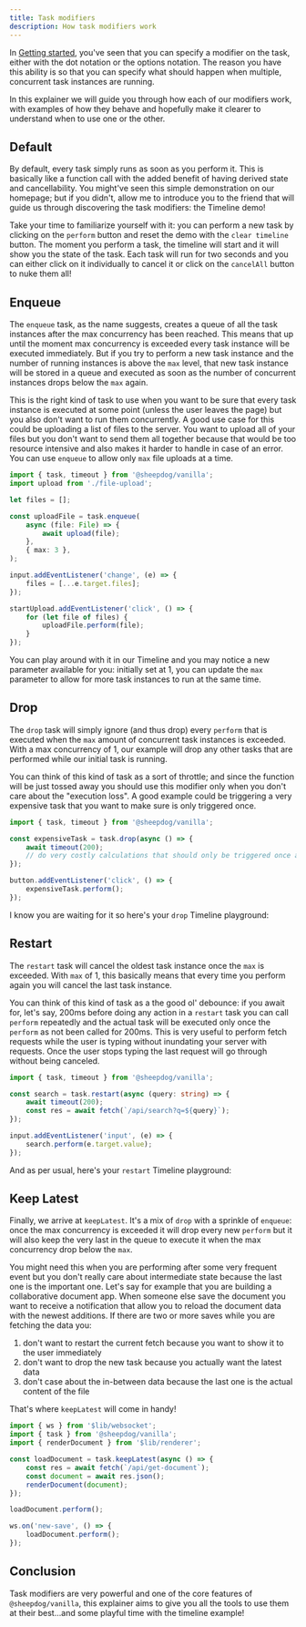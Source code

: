 ```yaml
---
title: Task modifiers
description: How task modifiers work
---
```



In [Getting started](/vanilla/getting-started/usage#task-modifiers), you've seen that you can
specify a modifier on the task, either with the dot notation or the options notation. The reason you
have this ability is so that you can specify what should happen when multiple, concurrent task
instances are running.

In this explainer we will guide you through how each of our modifiers work, with examples of how
they behave and hopefully make it clearer to understand when to use one or the other.

## Default

By default, every task simply runs as soon as you perform it. This is basically like a function call
with the added benefit of having derived state and cancellability. You might've seen this simple
demonstration on our homepage; but if you didn't, allow me to introduce you to the friend that will
guide us through discovering the task modifiers: the Timeline demo!

Take your time to familiarize yourself with it: you can perform a new task by clicking on the
`perform` button and reset the demo with the `clear timeline` button. The moment you perform a task,
the timeline will start and it will show you the state of the task. Each task will run for two
seconds and you can either click on it individually to cancel it or click on the `cancelAll` button
to nuke them all!

<Timeline show_max={false} client:load />

## Enqueue

The `enqueue` task, as the name suggests, creates a queue of all the task instances after the max
concurrency has been reached. This means that up until the moment max concurrency is exceeded every
task instance will be executed immediately. But if you try to perform a new task instance and the
number of running instances is above the `max` level, that new task instance will be stored in a
queue and executed as soon as the number of concurrent instances drops below the `max` again.

This is the right kind of task to use when you want to be sure that every task instance is executed
at some point (unless the user leaves the page) but you also don't want to run them concurrently. A
good use case for this could be uploading a list of files to the server. You want to upload all of
your files but you don't want to send them all together because that would be too resource intensive
and also makes it harder to handle in case of an error. You can use `enqueue` to allow only `max`
file uploads at a time.

```ts
import { task, timeout } from '@sheepdog/vanilla';
import upload from './file-upload';

let files = [];

const uploadFile = task.enqueue(
	async (file: File) => {
		await upload(file);
	},
	{ max: 3 },
);

input.addEventListener('change', (e) => {
	files = [...e.target.files];
});

startUpload.addEventListener('click', () => {
	for (let file of files) {
		uploadFile.perform(file);
	}
});
```

You can play around with it in our Timeline and you may notice a new parameter available for you:
initially set at 1, you can update the `max` parameter to allow for more task instances to run at
the same time.

<Timeline selected_task_type="enqueue" client:load />

## Drop

The `drop` task will simply ignore (and thus drop) every `perform` that is executed when the `max`
amount of concurrent task instances is exceeded. With a max concurrency of 1, our example will drop
any other tasks that are performed while our initial task is running.

You can think of this kind of task as a sort of throttle; and since the function will be just tossed
away you should use this modifier only when you don't care about the "execution loss". A good
example could be triggering a very expensive task that you want to make sure is only triggered once.

```ts
import { task, timeout } from '@sheepdog/vanilla';

const expensiveTask = task.drop(async () => {
	await timeout(200);
	// do very costly calculations that should only be triggered once at a time.
});

button.addEventListener('click', () => {
	expensiveTask.perform();
});
```

I know you are waiting for it so here's your `drop` Timeline playground:

<Timeline selected_task_type="drop" client:load />

## Restart

The `restart` task will cancel the oldest task instance once the `max` is exceeded. With `max` of 1,
this basically means that every time you perform again you will cancel the last task instance.

You can think of this kind of task as a the good ol' debounce: if you await for, let's say, 200ms
before doing any action in a `restart` task you can call `perform` repeatedly and the actual task
will be executed only once the `perform` as not been called for 200ms. This is very useful to
perform fetch requests while the user is typing without inundating your server with requests. Once
the user stops typing the last request will go through without being canceled.

```ts
import { task, timeout } from '@sheepdog/vanilla';

const search = task.restart(async (query: string) => {
	await timeout(200);
	const res = await fetch(`/api/search?q=${query}`);
});

input.addEventListener('input', (e) => {
	search.perform(e.target.value);
});
```

And as per usual, here's your `restart` Timeline playground:

<Timeline selected_task_type="restart" client:load />

## Keep Latest

Finally, we arrive at `keepLatest`. It's a mix of `drop` with a sprinkle of `enqueue`: once the max
concurrency is exceeded it will drop every new `perform` but it will also keep the very last in the
queue to execute it when the max concurrency drop below the `max`.

You might need this when you are performing after some very frequent event but you don't really care
about intermediate state because the last one is the important one. Let's say for example that you
are building a collaborative document app. When someone else save the document you want to receive a
notification that allow you to reload the document data with the newest additions. If there are two
or more saves while you are fetching the data you:

1. don't want to restart the current fetch because you want to show it to the user immediately
2. don't want to drop the new task because you actually want the latest data
3. don't case about the in-between data because the last one is the actual content of the file

That's where `keepLatest` will come in handy!

```ts
import { ws } from '$lib/websocket';
import { task } from '@sheepdog/vanilla';
import { renderDocument } from '$lib/renderer';

const loadDocument = task.keepLatest(async () => {
	const res = await fetch(`/api/get-document`);
	const document = await res.json();
	renderDocument(document);
});

loadDocument.perform();

ws.on('new-save', () => {
	loadDocument.perform();
});
```

<Timeline selected_task_type="keepLatest" client:load />

## Conclusion

Task modifiers are very powerful and one of the core features of `@sheepdog/vanilla`, this explainer
aims to give you all the tools to use them at their best...and some playful time with the timeline
example!
